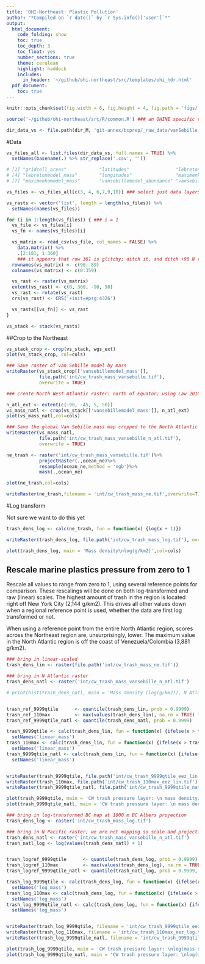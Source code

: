 ```yaml
---
title: 'OHI-Northeast: Plastic Pollution'
author: "*Compiled on `r date()` by `r Sys.info()['user']`*"
output: 
  html_document:
    code_folding: show
    toc: true
    toc_depth: 3
    toc_float: yes
    number_sections: true
    theme: cerulean
    highlight: haddock
    includes: 
      in_header: '~/github/ohi-northeast/src/templates/ohi_hdr.html'
  pdf_document:
    toc: true
---
```



```r

knitr::opts_chunk$set(fig.width = 6, fig.height = 4, fig.path = 'figs/', message = FALSE, warning = FALSE)

source('~/github/ohi-northeast/src/R/common.R') ### an OHINE specific version of common.R

dir_data_vs <- file.path(dir_M, 'git-annex/bcprep/_raw_data/vanSebille_plastics')
```

#Data

```r
vs_files_all <- list.files(dir_data_vs, full.names = TRUE) %>%
  setNames(basename(.) %>% str_replace('.csv', ''))

# [1] "gridcell_areas"            "latitudes"                 "lebretonmodel_abundance"  
# [4] "lebretonmodel_mass"        "longitudes"                "maximenkomodel_abundance" 
# [7] "maximenkomodel_mass"       "vansebillemodel_abundance" "vansebillemodel_mass"     

vs_files <- vs_files_all[c(3, 4, 6,7,9,10)] ### select just data layers for models

vs_rasts <- vector('list', length = length(vs_files)) %>%
  setNames(names(vs_files))

for (i in 1:length(vs_files)) { ### i = 1
  vs_file <- vs_files[i]
  vs_fn <- names(vs_files)[i]

  vs_matrix <- read_csv(vs_file, col_names = FALSE) %>%
    data.matrix() %>%
    .[2:181, 1:360]
    ### it appears that row 361 is glitchy; ditch it, and ditch +90 N row as well
  rownames(vs_matrix) <- c(90:-89)
  colnames(vs_matrix) <- c(0:359)

  vs_rast <- raster(vs_matrix)
  extent(vs_rast) <- c(0, 360, -90, 90)
  vs_rast <- rotate(vs_rast)
  crs(vs_rast) <- CRS('+init=epsg:4326')

  vs_rasts[[vs_fn]] <- vs_rast
}

vs_stack <- stack(vs_rasts)
```

##Crop to the Northeast

```r

vs_stack_crop <- crop(vs_stack, wgs_ext)
plot(vs_stack_crop, col=cols)

### Save raster of van Sebille model by mass
writeRaster(vs_stack_crop[['vansebillemodel_mass']], 
            file.path('int/cw_trash_mass_vansebille.tif'), 
            overwrite = TRUE)

### create North West Atlantic raster: north of Equator; using Law 2010 paper to determine boundaries (Figure 2): http://science.sciencemag.org/content/329/5996/1185.full

n_atl_ext <- extent(c(-90, -45, 5, 50))
vs_mass_natl <- crop(vs_stack[['vansebillemodel_mass']], n_atl_ext)
plot(vs_mass_natl,col=cols)

### Save the global Van Sebille mass map cropped to the North Atlantic for additional reference point options
writeRaster(vs_mass_natl, 
            file.path('int/cw_trash_mass_vansebille_n_atl.tif'), 
            overwrite = TRUE)
```



```r

ne_trash <- raster('int/cw_trash_mass_vansebille.tif')%>%
            projectRaster(.,ocean_ne)%>%
            resample(ocean_ne,method = 'ngb')%>%
            mask(.,ocean_ne)

plot(ne_trash,col=cols)

writeRaster(ne_trash,filename = 'int/cw_trash_mass_ne.tif',overwrite=T)

```

#Log transform

Not sure we want to do this yet

```r

trash_dens_log <- calc(ne_trash, fun = function(x) {log(x + 1)})

writeRaster(trash_dens_log, file.path('int/cw_trash_mass_log.tif'), overwrite = TRUE)

plot(trash_dens_log, main = 'Mass density\nlog(g/km2)',col=cols)
```

## Rescale marine plastics pressure from zero to 1

Rescale all values to range from zero to 1, using several reference points for comparison.  These rescalings will be done on both log-transformed and raw (linear) scales. The highest amount of trash in the region is located right off New York City (2,144 g/km2). This drives all other values down when a regional reference point is used, whether the data are first log transformed or not.

When using a reference point from the entire North Atlantic region, scores across the Northeast region are, unsurprisingly, lower. The maximum value in the North Atlantic region is off the coast of Venezuela/Colombia (3,881 g/km2).


```r

### bring in linear-scaled
trash_dens_lin <- raster(file.path('int/cw_trash_mass_ne.tif'))

### bring in N Atlantic raster
trash_dens_natl <- raster('int/cw_trash_mass_vansebille_n_atl.tif')

# print(hist(trash_dens_natl, main = 'Mass density (log(g/km2)), N Atlantic'))


trash_ref_9999qtile      <- quantile(trash_dens_lin, prob = 0.9999)
trash_ref_110max         <- max(values(trash_dens_lin), na.rm = TRUE) * 1.1
trash_ref_9999qtile_natl <- quantile(trash_dens_natl, prob = 0.9999)

trash_9999qtile <- calc(trash_dens_lin, fun = function(x) {ifelse(x > trash_ref_9999qtile, 1, x / trash_ref_9999qtile)}) %>%
  setNames('linear_mass')
trash_110max <- calc(trash_dens_lin, fun = function(x) {ifelse(x > trash_ref_110max, 1, x / trash_ref_110max)}) %>%
  setNames('linear_mass')
trash_9999qtile_natl <- calc(trash_dens_lin, fun = function(x) {ifelse(x > trash_ref_9999qtile_natl, 1, x / trash_ref_9999qtile_natl)}) %>%
  setNames('linear_mass')


writeRaster(trash_9999qtile, file.path('int/cw_trash_9999qtile_eez_lin.tif'), overwrite = TRUE)
writeRaster(trash_110max, file.path('int/cw_trash_110max_eez_lin.tif'), overwrite = TRUE)
writeRaster(trash_9999qtile_natl, file.path('int/cw_trash_9999qtile_natl_lin.tif'), overwrite = TRUE)

plot(trash_9999qtile, main = 'CW trash pressure layer: \n mass density/99.99%ile', col=cols)
plot(trash_9999qtile_natl, main = 'CW trash pressure layer: \n mass density/99.99%ile in N Atlantc', col=cols)

```

```r

### bring in log-transformed BC map at 1000 m BC Albers projection
trash_dens_log <- raster('int/cw_trash_mass_log.tif')

### bring in N Pacific raster; we are not mapping so scale and projection are unimportant
trash_dens_natl <- raster('int/cw_trash_mass_vansebille_n_atl.tif')
trash_natl_log <- log(values(trash_dens_natl) + 1)


trash_logref_9999qtile      <- quantile(trash_dens_log, prob = 0.9999)
trash_logref_110max         <- max(values(trash_dens_log), na.rm = TRUE) * 1.1
trash_logref_9999qtile_natl <- quantile(trash_natl_log, prob = 0.9999, na.rm = TRUE)

trash_log_9999qtile <- calc(trash_dens_log, fun = function(x) {ifelse(x > trash_logref_9999qtile, 1, x / trash_logref_9999qtile)}) %>%
  setNames('log_mass')
trash_log_110max <- calc(trash_dens_log, fun = function(x) {ifelse(x > trash_logref_110max, 1, x / trash_logref_110max)}) %>%
  setNames('log_mass')
trash_log_9999qtile_natl <- calc(trash_dens_log, fun = function(x) {ifelse(x > trash_logref_9999qtile_natl, 1, x / trash_logref_9999qtile_natl)}) %>%
  setNames('log_mass')


writeRaster(trash_log_9999qtile, filename = 'int/cw_trash_9999qtile_eez_log.tif', overwrite = TRUE)
writeRaster(trash_log_110max, filename = 'int/cw_trash_110max_eez_log.tif', overwrite = TRUE)
writeRaster(trash_log_9999qtile_natl, filename = 'int/cw_trash_9999qtile_natl_log.tif', overwrite = TRUE)

plot(trash_log_9999qtile, main = 'CW trash pressure layer: \nlog(mass density)/99.99%ile')
plot(trash_log_9999qtile_natl, main = 'CW trash pressure layer: \nlog(mass density)/99.99%ile in N Atlantic')

```
